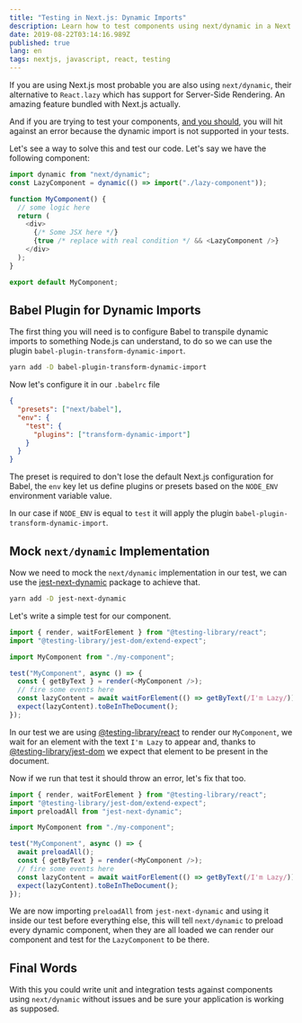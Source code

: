```yaml
---
title: "Testing in Next.js: Dynamic Imports"
description: Learn how to test components using next/dynamic in a Next.js application.
date: 2019-08-22T03:14:16.989Z
published: true
lang: en
tags: nextjs, javascript, react, testing
---
```


If you are using Next.js most probable you are also using `next/dynamic`, their alternative to `React.lazy` which has support for Server-Side Rendering. An amazing feature bundled with Next.js actually.

And if you are trying to test your components, [and you should](/articles/an-accessible-approach-to-frontend-testing/), you will hit against an error because the dynamic import is not supported in your tests.

Let's see a way to solve this and test our code. Let's say we have the following component:

```js
import dynamic from "next/dynamic";
const LazyComponent = dynamic(() => import("./lazy-component"));

function MyComponent() {
  // some logic here
  return (
    <div>
      {/* Some JSX here */}
      {true /* replace with real condition */ && <LazyComponent />}
    </div>
  );
}

export default MyComponent;
```

## Babel Plugin for Dynamic Imports

The first thing you will need is to configure Babel to transpile dynamic imports to something Node.js can understand, to do so we can use the plugin `babel-plugin-transform-dynamic-import`.

```bash
yarn add -D babel-plugin-transform-dynamic-import
```

Now let's configure it in our `.babelrc` file

```json
{
  "presets": ["next/babel"],
  "env": {
    "test": {
      "plugins": ["transform-dynamic-import"]
    }
  }
}
```

The preset is required to don't lose the default Next.js configuration for Babel, the `env` key let us define plugins or presets based on the `NODE_ENV` environment variable value.

In our case if `NODE_ENV` is equal to `test` it will apply the plugin `babel-plugin-transform-dynamic-import`.

## Mock `next/dynamic` Implementation

Now we need to mock the `next/dynamic` implementation in our test, we can use the [jest-next-dynamic](https://www.npmjs.com/package/jest-next-dynamic) package to achieve that.

```bash
yarn add -D jest-next-dynamic
```

Let's write a simple test for our component.

```js
import { render, waitForElement } from "@testing-library/react";
import "@testing-library/jest-dom/extend-expect";

import MyComponent from "./my-component";

test("MyComponent", async () => {
  const { getByText } = render(<MyComponent />);
  // fire some events here
  const lazyContent = await waitForElement(() => getByText(/I'm Lazy/));
  expect(lazyContent).toBeInTheDocument();
});
```

In our test we are using [@testing-library/react](https://testing-library.com/docs/react-testing-library/intro) to render our `MyComponent`, we wait for an element with the text `I'm Lazy` to appear and, thanks to [@testing-library/jest-dom](https://testing-library.com/docs/ecosystem-jest-dom) we expect that element to be present in the document.

Now if we run that test it should throw an error, let's fix that too.

```js
import { render, waitForElement } from "@testing-library/react";
import "@testing-library/jest-dom/extend-expect";
import preloadAll from "jest-next-dynamic";

import MyComponent from "./my-component";

test("MyComponent", async () => {
  await preloadAll();
  const { getByText } = render(<MyComponent />);
  // fire some events here
  const lazyContent = await waitForElement(() => getByText(/I'm Lazy/));
  expect(lazyContent).toBeInTheDocument();
});
```

We are now importing `preloadAll` from `jest-next-dynamic` and using it inside our test before everything else, this will tell `next/dynamic` to preload every dynamic component, when they are all loaded we can render our component and test for the `LazyComponent` to be there.

## Final Words

With this you could write unit and integration tests against components using `next/dynamic` without issues and be sure your application is working as supposed.

